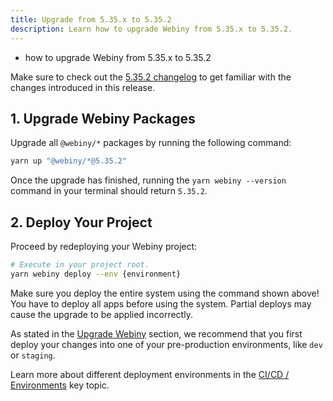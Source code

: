 ```yaml
---
title: Upgrade from 5.35.x to 5.35.2
description: Learn how to upgrade Webiny from 5.35.x to 5.35.2.
---
```



<Alert type="success" title="What you’ll learn">

- how to upgrade Webiny from 5.35.x to 5.35.2

</Alert>

<Alert type="info">

Make sure to check out the [5.35.2 changelog](/docs/{version}/release-notes/5.35.2/changelog) to get familiar with the changes introduced in this release.

</Alert>

## 1. Upgrade Webiny Packages

Upgrade all `@webiny/*` packages by running the following command:

```bash
yarn up "@webiny/*@5.35.2"
```

Once the upgrade has finished, running the `yarn webiny --version` command in your terminal should return `5.35.2`.

## 2. Deploy Your Project

Proceed by redeploying your Webiny project:

```bash
# Execute in your project root.
yarn webiny deploy --env {environment}
```

<Alert type="warning">

Make sure you deploy the entire system using the command shown above! You have to deploy all apps before using the system. Partial deploys may cause the upgrade to be applied incorrectly.

</Alert>

<Alert type="warning">

As stated in the [Upgrade Webiny](/docs/{version}/release-notes/upgrade-webiny#pre-production-environments-first) section, we recommend that you first deploy your changes into one of your pre-production environments, like `dev` or `staging`.

</Alert>

<Alert type="info">

Learn more about different deployment environments in the [CI/CD / Environments](/docs/{version}/core-development-concepts/ci-cd/environments) key topic.

</Alert>
